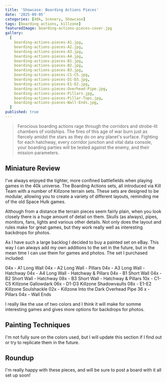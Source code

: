 ```yaml
---
title: 'Showcase: Boarding Actions Pieces'
date: '2025-09-05'
categories: [40k, Scenery, Showcase]
tags: [boarding actions, killzone]
featuredImage: boarding-actions-pieces-cover.jpg
gallery:
  [
    boarding-actions-pieces-A1.jpg,
    boarding-actions-pieces-A2.jpg,
    boarding-actions-pieces-A3.jpg,
    boarding-actions-pieces-A4.jpg,
    boarding-actions-pieces-B1.jpg,
    boarding-actions-pieces-B2.jpg,
    boarding-actions-pieces-B3.jpg,
    boarding-actions-pieces-C1-C5.jpg,
    boarding-actions-pieces-D1-D3.jpg,
    boarding-actions-pieces-E1-E2.jpg,
    boarding-actions-pieces-Overhead-Pipe.jpg,
    boarding-actions-pieces-Pillars.jpg,
    boarding-actions-pieces-Pillar-Tops.jpg,
    boarding-actions-pieces-Wall-Ends.jpg,
  ]
published: true
---
```



> Ferocious boarding actions rage through the corridors and strobe-lit chambers of voidships. The fires of this age of
> war burn just as fiercely amidst the stars as they do on any planet's surface. Fighting for each hatchway, every
> corridor junction and vital data console, your boarding parties will be tested against the enemy, and their
> mission parameters.

## Miniature Review

I've always enjoyed the tighter, more confined battlefields when playing games in the 40k universe. The Boarding Actions
sets, all introduced via Kill Team with a number of Killzone terrain sets. These sets are designed to be modular,
allowing you to create a variety of different layouts, reminding me of the old Space Hulk games.

Although from a distance the terrain pieces seem fairly plain, when you look closely there is a huge amount of detail
on them. Skulls (as always), pipes, monitors, fans, lights and various other details. Not only does the layout and rules
make for great games, but they work really well as interesting backdrops for photos.

As I have such a large backlog I decided to buy a painted set on eBay. This way I can always add my own additions
to the set in the future, but in the mean time I can use them for games and photos. The set I purchased included:

04x - A1 Long Wall
04x - A2 Long Wall - Pillars
04x - A3 Long Wall - Hatchway
04x - A4 Long Wall - Hatchway & Pillars
04x - B1 Short Wall
04x - B2 Short Wall - Hatchway
08x - B3 Short Wall - Hatchway & Pillars
10x - C1-C5 Killzone Gallowdark
06x - D1-D3 Killzone Shadowvaults
08x - E1-E2 Killzone Soulshackle
02x - Killzone Into the Dark Overhead Pipe
36 x - Pillars
04x - Wall Ends

I really like the use of two colors and I think it will make for somme interesting games and gives more options for
backdrops for photos.

## Painting Techniques

I'm not fully sure on the colors used, but I will update this section if I find out or try to replicate them in the
future.

## Roundup

I'm really happy with these pieces, and will be sure to post a board with it all set up soon!

